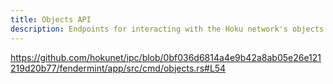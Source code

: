 ```yaml
---
title: Objects API
description: Endpoints for interacting with the Hoku network's objects API.
---
```


https://github.com/hokunet/ipc/blob/0bf036d6814a4e9b42a8ab05e26e121219d20b77/fendermint/app/src/cmd/objects.rs#L54
